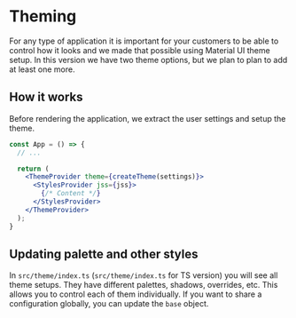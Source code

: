 # Theming

For any type of application it is important for your customers to be able to control how it looks and we made that possible using Material UI theme setup. In this version we have two theme options, but we plan to plan to add at least one more.

## How it works

Before rendering the application, we extract the user settings and setup the theme.

```jsx
const App = () => {
  // ...

  return (
    <ThemeProvider theme={createTheme(settings)}>
      <StylesProvider jss={jss}>
        {/* Content */}
      </StylesProvider>
    </ThemeProvider>
  );
}
```

## Updating palette and other styles

In `src/theme/index.ts` (`src/theme/index.ts` for TS version) you will see all theme setups. They have different palettes, shadows, overrides, etc. This allows you to control each of them individually. If you want to share a configuration globally, you can update the `base` object.
